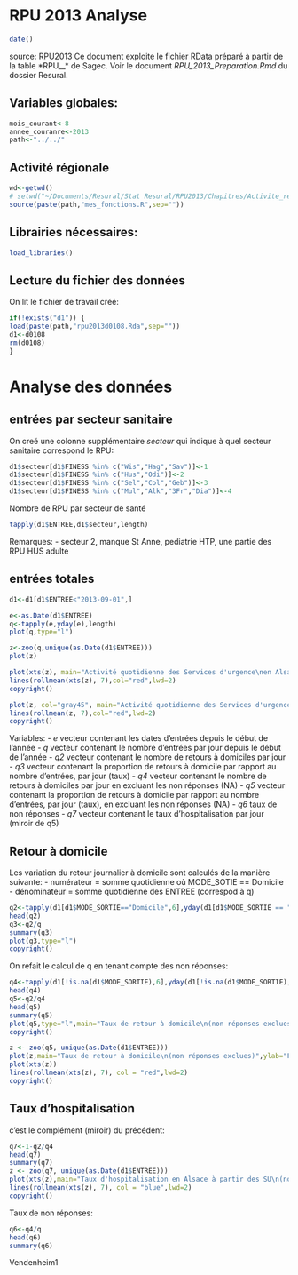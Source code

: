 RPU 2013 Analyse
========================================================
```r
date()
```
source: RPU2013
Ce document exploite le fichier RData préparé à partir de la table *RPU__* de Sagec. Voir le document *RPU_2013_Preparation.Rmd* du dossier Resural.

Variables globales:
-------------------
```r
mois_courant<-8
annee_couranre<-2013
path<-"../../"
```

Activité régionale
-----------------------------
```r
wd<-getwd()
# setwd("~/Documents/Resural/Stat Resural/RPU2013/Chapitres/Activite_regionale")
source(paste(path,"mes_fonctions.R",sep=""))
```
Librairies nécessaires:
-----------------------
```r
load_libraries()
```

Lecture du fichier des données
---------------------------------------
On lit le fichier de travail créé:
```r

if(!exists("d1")) {
load(paste(path,"rpu2013d0108.Rda",sep=""))
d1<-d0108
rm(d0108)
}
```
Analyse des données
===================

entrées par secteur sanitaire
-----------------------------
On creé une colonne supplémentaire *secteur* qui indique à quel secteur sanitaire correspond le RPU:
```r
d1$secteur[d1$FINESS %in% c("Wis","Hag","Sav")]<-1
d1$secteur[d1$FINESS %in% c("Hus","Odi")]<-2
d1$secteur[d1$FINESS %in% c("Sel","Col","Geb")]<-3
d1$secteur[d1$FINESS %in% c("Mul","Alk","3Fr","Dia")]<-4
```
Nombre de RPU par secteur de santé
```r
tapply(d1$ENTREE,d1$secteur,length)
```
Remarques:
- secteur 2, manque St Anne, pediatrie HTP, une partie des RPU HUS adulte


entrées totales
---------------
```r
d1<-d1[d1$ENTREE<"2013-09-01",]

e<-as.Date(d1$ENTREE)
q<-tapply(e,yday(e),length)
plot(q,type="l")

z<-zoo(q,unique(as.Date(d1$ENTREE)))
plot(z)

plot(xts(z), main="Activité quotidienne des Services d'urgence\nen Alsace",ylab="nombre de passages",minor.ticks=FALSE)
lines(rollmean(xts(z), 7),col="red",lwd=2)
copyright()

plot(z, col="gray45", main="Activité quotidienne des Services d'urgence\nen Alsace",ylab="nombre de passages",xlab="Année 2013")
lines(rollmean(z, 7),col="red",lwd=2)
copyright()
```
Variables:
- *e* vecteur contenant les dates d'entrées depuis le début de l'année
- *q* vecteur contenant le nombre d'entrées par jour depuis le début de l'année
- *q2* vecteur contenant le nombre de retours à domiciles par jour
- *q3* vecteur contenant la proportion de retours à domicile par rapport au nombre d'entrées, par jour (taux)
- *q4* vecteur contenant le nombre de retours à domiciles par jour en excluant les non réponses (NA)
- *q5* vecteur contenant la proportion de retours à domicile par rapport au nombre d'entrées, par jour (taux), en excluant les non réponses (NA)
- *q6* taux de non réponses
- *q7* vecteur contenant le taux d'hospitalisation par jour (miroir de q5)

Retour à domicile
-----------------
Les variation du retour journalier à domicile sont calculés de la manière suivante:
- numérateur = somme quotidienne où MODE_SOTIE == Domicile
- dénominateur = somme quotidienne des ENTREE (correspod à q)
```r
q2<-tapply(d1[d1$MODE_SORTIE=="Domicile",6],yday(d1[d1$MODE_SORTIE == "Domicile", 6]),length)
head(q2)
q3<-q2/q
summary(q3)
plot(q3,type="l")
copyright()
```
On refait le calcul de q en tenant compte des non réponses:
```r
q4<-tapply(d1[!is.na(d1$MODE_SORTIE),6],yday(d1[!is.na(d1$MODE_SORTIE), 6]),length)
head(q4)
q5<-q2/q4
head(q5)
summary(q5)
plot(q5,type="l",main="Taux de retour à domicile\n(non réponses exclues)",ylab="Fréquence",xlab="Jours")
copyright()

z <- zoo(q5, unique(as.Date(d1$ENTREE)))
plot(z,main="Taux de retour à domicile\n(non réponses exclues)",ylab="Fréquence",xlab="Période (moyenne lissée sur 7 jours")
plot(xts(z))
lines(rollmean(xts(z), 7), col = "red",lwd=2)
copyright()
```
Taux d'hospitalisation
----------------------
c'est le complément (miroir) du précédent:
```r
q7<-1-q2/q4
head(q7)
summary(q7)
z <- zoo(q7, unique(as.Date(d1$ENTREE)))
plot(xts(z),main="Taux d'hospitalisation en Alsace à partir des SU\n(non réponses exclues)",ylab="Fréquence",xlab="Période (moyenne lissée sur 7 jours")
lines(rollmean(xts(z), 7), col = "blue",lwd=2)
copyright()
```

Taux de non réponses:
```r
q6<-q4/q
head(q6)
summary(q6)
```
Vendenheim1

